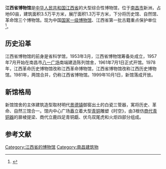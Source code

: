 {{coord|28|40|49|N|115|52|29|E|display=title|scale:10000}}
{{Infobox Museum
 |name          = 江西省博物馆
 |image         = Jiangxi provicenial museum logo.png
 |imagesize     = 300
 |caption       = 
 |map_type      = 
 |map_caption   = 
 |latitude      = 
 |longitude     = 
 |established   = 1961年7月1日（老馆开馆）<br>1999年10月1日（新馆开放）
 |dissolved     = 
 |location      = [[江西省|江西省]][[南昌市|南昌市]]
 |type          = 综合性博物馆
 |visitors      = 
 |director      = 
 |curator       = 
 |publictransit = 
 |website       = http://www.jxmuseum.cn/
}}
'''江西省博物馆'''是[[中华人民共和国|中华人民共和国]][[江西省|江西省]]的大型综合性博物馆，位于[[南昌市|南昌市]]新洲，占地60亩，建筑面积3.5万平方米，展厅面积1.3万平方米，下分将历史馆、自然馆、革命馆三个博物馆。现为中国[[国家一级博物馆|国家一级博物馆]]、江西省第一批古籍重点保护单位<ref>{{cite web|title=江西省人民政府关于公布江西省第一批古籍重点保护单位名单和江西省第一批珍贵古籍名录的通知|author=|url=http://www.jxzb.gov.cn/2012-4/20124151847213.htm|publisher=江西省人民政府公报}}{{dead link|date=2018年3月 |bot=InternetArchiveBot |fix-attempted=yes }}</ref>。

==历史沿革==
江西省博物馆的前身是省科学馆，1953年3月，江西省博物馆筹备处成立，1957年7月开始在南昌市[[八一广场|八一广场]]南端建造陈列馆舍，1961年7月1日正式开馆。1978年，江西革命历史博物馆改称江西革命博物馆，江西省博物馆改称江西历史博物馆。1981年，两馆合并，仍称江西省博物馆。1999年10月1日，新馆落成开放。

==新馆格局==
新馆馆舍的主体建筑造型取材明代[[景德镇|景德镇]]御窑出土的白瓷三管器，寓将历史、革命、自然三馆合一。馆内中心广场矗立着大型[[青铜|青铜]]雕塑《时空》，由3根仿[[商代|商代]][[青铜器|青铜器]]的扉棱提梁、商代立鹿四足青铜甗、伏鸟双尾虎和火炬四部分组成。

{{Gallery
|title=部分藏品展示
|footer=
|width=300
|height=
|lines=1
|File:Jiangxi Sheng Bowuguan 20120627-05.jpg|炼形神冶瑞兽纹铜镜，唐，1975年九江县出土
|File:Jiangxi Sheng Bowuguan 20120627-13.jpg|黑陶云雷纹兽首鼎，东周，1979年贵溪[[仙水岩崖墓群|仙水岩]]出土
|File:Jiangxi Sheng Bowuguan 20120627-20.jpg|[[洪州窑|洪州窑]]青瓷猪圈，西晋，瑞昌码头晋墓出土
|File:Jiangxi Sheng Bowuguan 20120627-29.jpg|[[七里镇窑|七里镇窑]]鼓钉纹罐，宋，1986年赣州七里镇窑出土
}}

==参考文献==
{{commonscat|Jiangxi Provincial Museum}}
{{Reflist}}

{{国家一级博物馆}}

[[Category:江西省的博物馆|Category:江西省的博物馆]]
[[Category:南昌建筑物|Category:南昌建筑物]]